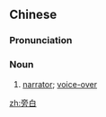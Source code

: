 ==Chinese==
{{zh-forms}}
{{wikipedia|lang=zh}}

===Pronunciation===
{{zh-pron
|m=pángbái
|c=pong4 baak6
|mn=qz:pông-pia̍k/xm,zz:pông-pe̍k
|cat=n
}}

===Noun===
{{zh-noun}}

# [[narrator]]; [[voice-over]]
#: {{zh-x|配 旁白|to voice the role of narrator}}

[[zh:旁白]]